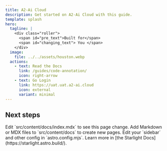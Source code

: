 ```yaml
---
title: A2-Ai Cloud
description: Get started on A2-Ai Cloud with this guide. 
template: splash
hero:
  tagline: |
    <div class="roller">
      <span id="pre_text">Built for</span>
      <span id="changing_text"> You </span>
    </div>
  image:
    file: ../../assets/houston.webp
  actions:
    - text: Read the Docs 
      link: /guides/code-annotation/
      icon: right-arrow
    - text: Go Login 
      link: https://uat.uat.a2-ai.cloud
      icon: external
      variant: minimal
---
```



## Next steps

<CardGrid stagger>
	<Card title="Understand the A2-Ai Cloud Platform" icon="pencil">
		Edit `src/content/docs/index.mdx` to see this page change.
	</Card>
	<Card title="Add new content" icon="add-document">
		Add Markdown or MDX files to `src/content/docs` to create new pages.
	</Card>
	<Card title="Configure your site" icon="setting">
		Edit your `sidebar` and other config in `astro.config.mjs`.
	</Card>
	<Card title="Read the docs" icon="open-book">
		Learn more in [the Starlight Docs](https://starlight.astro.build/).
	</Card>
</CardGrid>

<ScriptWorkaround />